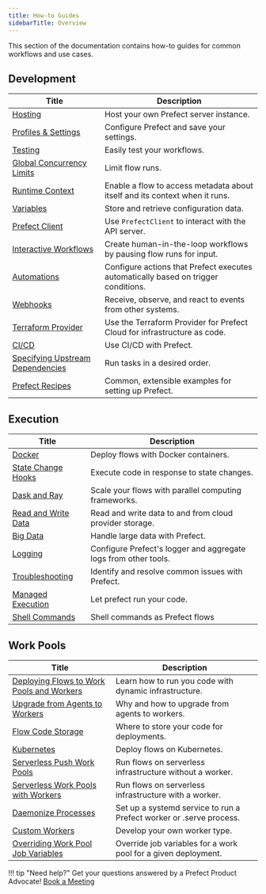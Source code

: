 ```yaml
---
title: How-to Guides
sidebarTitle: Overview
---
```



This section of the documentation contains how-to guides for common workflows and use cases.

## Development

| Title                                                  | Description                                                                                        |
| -------------------------------------------------------- | -------------------------------------------------------------------------------------------------- |
| [Hosting](/2.16.9/guides/host/) | Host your own Prefect server instance. |
| [Profiles & Settings](/2.16.9/guides/settings/) | Configure Prefect and save your settings. |
| [Testing](/2.16.9/guides/testing/) | Easily test your workflows. |
| [Global Concurrency Limits](/2.16.9/guides/global-concurrency-limits/) | Limit flow runs. |
| [Runtime Context](/2.16.9/guides/runtime-context/) | Enable a flow to access metadata about itself and its context when it runs.  |
| [Variables](/2.16.9/guides/variables/) | Store and retrieve configuration data. |
| [Prefect Client](/2.16.9/guides/using-the-client/) | Use `PrefectClient` to interact with the API server. |
| [Interactive Workflows](/2.16.9/guides/creating-interactive-workflows/) | Create human-in-the-loop workflows by pausing flow runs for input. |
| [Automations](/2.16.9/guides/automations/) | Configure actions that Prefect executes automatically based on trigger conditions. |
| [Webhooks](/2.16.9/guides/webhooks/) | Receive, observe, and react to events from other systems. |
| [Terraform Provider](https://registry.terraform.io/providers/PrefectHQ/prefect/latest/docs/guides/getting-started) | Use the Terraform Provider for Prefect Cloud for infrastructure as code. |
| [CI/CD](/2.16.9/guides/ci-cd/) | Use CI/CD with Prefect. |
| [Specifying Upstream Dependencies](/2.16.9/guides/specifying-upstream-dependencies) | Run tasks in a desired order. |
| [Prefect Recipes](/2.16.9/recipes/recipes/) |  Common, extensible examples for setting up Prefect. |

## Execution

| Title                                                  | Description                                                                                        |
| -------------------------------------------------------- | -------------------------------------------------------------------------------------------------- |
| [Docker](/2.16.9/guides/docker/) | Deploy flows with Docker containers. |
| [State Change Hooks](/2.16.9/guides/state-change-hooks/) | Execute code in response to state changes. |
| [Dask and Ray](/2.16.9/guides/dask-ray-task-runners/) | Scale your flows with parallel computing frameworks. |
| [Read and Write Data](/2.16.9/guides/moving-data/) | Read and write data to and from cloud provider storage. |
| [Big Data](/2.16.9/guides/big-data/) | Handle large data with Prefect. |
| [Logging](/2.16.9/guides/logs/) | Configure Prefect's logger and aggregate logs from other tools. |
| [Troubleshooting](/2.16.9/guides/troubleshooting/) | Identify and resolve common issues with Prefect. |
| [Managed Execution](/2.16.9/guides/managed-execution/) | Let prefect run your code. |
| [Shell Commands](/2.16.9/guides/cli-shell/) | Shell commands as Prefect flows |

## Work Pools

| Title                                                  | Description                                                                                        |
| -------------------------------------------------------- | -------------------------------------------------------------------------------------------------- |
| [Deploying Flows to Work Pools and Workers](/2.16.9/guides/prefect-deploy/) | Learn how to run you code with dynamic infrastructure. |
| [Upgrade from Agents to Workers](/2.16.9/guides/upgrade-guide-agents-to-workers/) | Why and how to upgrade from agents to workers. |
| [Flow Code Storage](/2.16.9/guides/deployment/storage-guide/) | Where to store your code for deployments. |
| [Kubernetes](/2.16.9/guides/deployment/kubernetes/) | Deploy flows on Kubernetes. |
| [Serverless Push Work Pools](/2.16.9/guides/deployment/push-work-pools/) | Run flows on serverless infrastructure without a worker. |
| [Serverless Work Pools with Workers](/2.16.9/guides/deployment/serverless-workers/) | Run flows on serverless infrastructure with a worker. |
| [Daemonize Processes](/2.16.9/guides/deployment/daemonize/) | Set up a systemd service to run a Prefect worker or .serve process. |
| [Custom Workers](/2.16.9/guides/deployment/developing-a-new-worker-type/) | Develop your own worker type. |
| [Overriding Work Pool Job Variables](/2.16.9/guides/deployment/overriding-job-variables/) | Override job variables for a work pool for a given deployment. |

!!! tip "Need help?"
    Get your questions answered by a Prefect Product Advocate! [Book a Meeting](https://calendly.com/prefect-experts/prefect-product-advocates?utm_campaign=prefect_docs_cloud&utm_content=prefect_docs&utm_medium=docs&utm_source=docs)